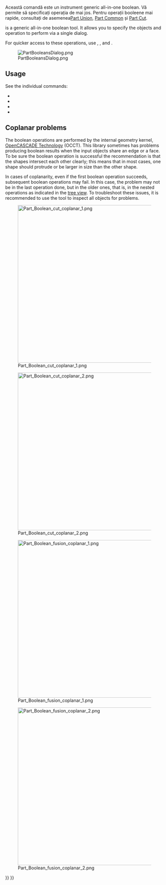 <languages/>

{{Docnav
|[[Part_CompoundFilter|CompoundFilter]]
|[[Part_Cut|Cut]]
|[[Part_Workbench|Part]]
|IconL=Part_CompoundFilter.svg
|IconR=Part_Cut.svg
|IconC=Workbench_Part.svg
}}

<div class="mw-translate-fuzzy">
{{GuiCommand/ro
|Name=Part Booleans
|Name/ro=Part Booleans
|MenuLocation=Part → Booleans
|Workbenches=[[Part_Workbench/ro|Part]], Complete
|SeeAlso=[[Part Union/ro|Part Union]], [[Part Common/ro|Part Common]] and [[Part Cut/ro|Part Cut]]
}}
</div>

<span id="Description"></span>
Această comandă este un instrument generic all-in-one boolean. Vă permite să specificați operația de mai jos. Pentru operații booleene mai rapide, consultați de asemenea[[Part Union|Part Union]], [[Part Common|Part Common]] și [[Part Cut|Part Cut]].

{{Button|[[File:Part_Boolean.svg|16px]] [[Part_Boolean|Part Boolean]]}} is a generic all-in-one boolean tool. It allows you to specify the objects and operation to perform via a single dialog.

For quicker access to these operations, use {{Button|[[File:Part_Cut.svg|16px]] [[Part_Cut|Part Cut]]}}, {{Button|[[File:Part_Fuse.svg|16px]] [[Part_Fuse|Part Fuse]]}}, {{Button|[[File:Part_Common.svg|16px]] [[Part_Common|Part Common]]}} and {{Button|[[File:Part_Section.svg|16px]] [[Part_Section|Part Section]]}}.

[[File:PartBooleansDialog.png]]

{{Caption|Dialog to select objects and perform boolean operations with them.}}

==Usage==

See the individual commands:
* {{Button|[[Image:Part_Cut.svg|16px]] [[Part_Cut|Part Cut]]}}
* {{Button|[[Image:Part_Fuse.svg|16px]] [[Part_Fuse|Part Fuse]]}}
* {{Button|[[Image:Part_Common.svg|16px]] [[Part_Common|Part Common]]}}
* {{Button|[[Image:Part_Section.svg|16px]] [[Part Section|Part Section]]}}

== Coplanar problems ==

The boolean operations are performed by the internal geometry kernel, [[OpenCASCADE|OpenCASCADE Technology]] (OCCT). This library sometimes has problems producing boolean results when the input objects share an edge or a face. To be sure the boolean operation is successful the recommendation is that the shapes intersect each other clearly; this means that in most cases, one shape should protrude or be larger in size than the other shape.

In cases of coplanarity, even if the first boolean operation succeeds, subsequent boolean operations may fail. In this case, the problem may not be in the last operation done, but in the older ones, that is, in the nested operations as indicated in the [[Tree_view|tree view]]. To troubleshoot these issues, it is recommended to use the {{Button|[[File:Part_CheckGeometry.svg|16px]] [[Part_CheckGeometry|Part CheckGeometry]]}} tool to inspect all objects for problems.

[[File:Part_Boolean_cut_coplanar_1.png|500px]]

[[File:Part_Boolean_cut_coplanar_2.png|500px]]

{{Caption|Left: shapes that share a face, a boolean cut may produce incorrect results. Right: shapes that intersect each other clearly, the boolean cut will be successful in most cases.}}

[[File:Part_Boolean_fusion_coplanar_1.png|500px]]

[[File:Part_Boolean_fusion_coplanar_2.png|500px]]

{{Caption|Left: shapes that share a face, a boolean union may produce incorrect results. Right: shapes that intersect each other clearly, the boolean union will be successful in most cases.}}


{{Docnav
|[[Part_CompoundFilter|CompoundFilter]]
|[[Part_Cut|Cut]]
|[[Part_Workbench|Part]]
|IconL=Part_CompoundFilter.svg
|IconR=Part_Cut.svg
|IconC=Workbench_Part.svg
}}

{{Part_Tools_navi{{#translation:}}}}
{{Userdocnavi{{#translation:}}}}